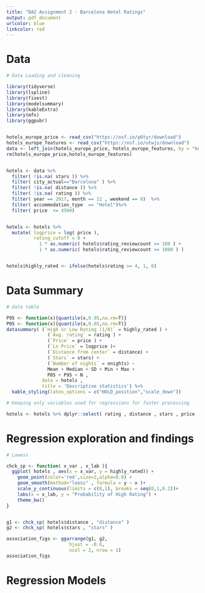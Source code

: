 ```yaml
---
title: "DA2 Assignment 2 - Barcelona Hotel Ratings"
output: pdf_document
urlcolor: blue
linkcolor: red
---
```


# Data

```r
# Data Loading and cleaning

library(tidyverse)
library(lspline)
library(fixest)
library(modelsummary)
library(kableExtra)
library(mfx)
library(ggpubr)


hotels_europe_price <- read_csv("https://osf.io/p6tyr/download")
hotels_europe_features <- read_csv("https://osf.io/utwjs/download")
data <- left_join(hotels_europe_price, hotels_europe_features, by = "hotel_id")
rm(hotels_europe_price,hotels_europe_features)


hotels <- data %>% 
  filter( !is.na( stars )) %>%
  filter( city_actual=="Barcelona" ) %>%
  filter( !is.na( distance )) %>%
  filter( !is.na( rating )) %>%
  filter( year == 2017, month == 12 , weekend == 0)  %>% 
  filter( accommodation_type  == "Hotel")%>% 
  filter( price  <= 4500)


hotels <- hotels %>% 
  mutate( logprice = log( price ),
          rating_cutoff = 0 +
            1 * as.numeric( hotels$rating_reviewcount >= 100 ) +
            1 * as.numeric( hotels$rating_reviewcount >= 1000 ) )


hotels$highly_rated <- ifelse(hotels$rating >= 4, 1, 0)


```



# Data Summary

```r
# data table

P95 <- function(x){quantile(x,0.95,na.rm=T)}
P05 <- function(x){quantile(x,0.05,na.rm=T)}
datasummary( (`High or Low Rating (1/0)` = highly_rated ) + 
               (`Avg. rating` = rating ) + 
               (`Price` = price ) + 
               (`Ln Price` = logprice )+
               (`Distance from center` = distance) + 
               (`Stars` = stars) + 
               (`Number of nights` = nnights) ~
               Mean + Median + SD + Min + Max + 
               P05 + P95 + N , 
             data = hotels ,
             title = 'Descriptive statistics') %>% 
  kable_styling(latex_options = c("HOLD_position","scale_down"))

```



```r
# Keeping only variables used for regressions for faster processing

hotels <- hotels %>% dplyr::select( rating , distance , stars , price , rating_reviewcount , highly_rated ) 
```

# Regression exploration and findings

```r


# Lowess

chck_sp <- function( x_var , x_lab ){
  ggplot( hotels , aes(x = x_var, y = highly_rated)) +
    geom_point(color='red',size=2,alpha=0.6) +
    geom_smooth(method="loess" , formula = y ~ x )+
    scale_y_continuous(limits = c(0,1), breaks = seq(0,1,0.2))+
    labs(x = x_lab, y = "Probability of High Rating") +
    theme_bw()
}


g1 <- chck_sp( hotels$distance , "distance" )
g2 <- chck_sp( hotels$stars , "stars" )

association_figs <- ggarrange(g1, g2,
                       hjust = -0.6,
                       ncol = 2, nrow = 1)
association_figs

```

# Regression Models
